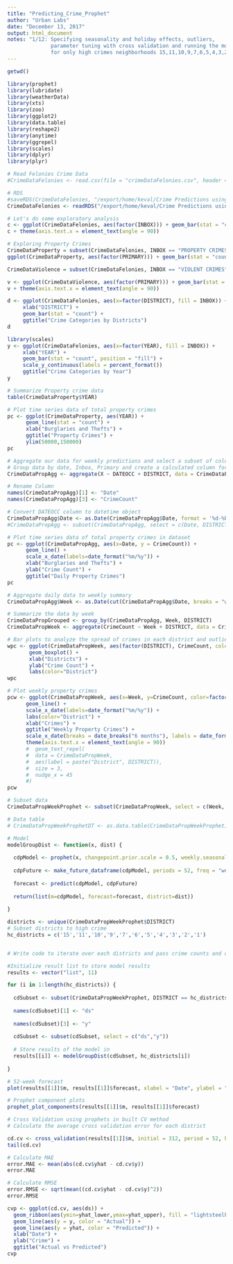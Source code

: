 ```yaml
---
title: "Predicting_Crime_Prophet"
author: "Urban Labs"
date: "December 13, 2017"
output: html_document
notes: "1/12: Specifying seasonality and holiday effects, outliers, 
              parameter tuning with cross validation and running the model 
              for only high crimes neighborhoods 15,11,10,9,7,6,5,4,3,2,1"
---
```


```r
getwd()
```

```r
library(prophet)
library(lubridate)
library(weatherData)
library(xts)
library(zoo)
library(ggplot2)
library(data.table)
library(reshape2)
library(anytime)
library(ggrepel)
library(scales)
library(dplyr)
library(plyr)
```



```r
# Read Felonies Crime Data
#CrimeDataFelonies <- read.csv(file = "crimeDataFelonies.csv", header = TRUE, sep = ",")
```

```r
# RDS 
#saveRDS(CrimeDataFelonies, "/export/home/keval/Crime Predictions using Prophet/CrimeDataFelonies.rds")
CrimeDataFelonies <- readRDS("/export/home/keval/Crime Predictions using Prophet/CrimeDataFelonies.rds")
```

```r
# Let's do some exploratory analysis
c <- ggplot(CrimeDataFelonies, aes(factor(INBOX))) + geom_bar(stat = "count") + xlab("Crime")
c + theme(axis.text.x = element_text(angle = 90))
```


```r
# Exploring Property Crimes 
CrimeDataProperty = subset(CrimeDataFelonies, INBOX == "PROPERTY CRIMES")
ggplot(CrimeDataProperty, aes(factor(PRIMARY))) + geom_bar(stat = "count") + xlab("Property")

```


```r
CrimeDataViolence = subset(CrimeDataFelonies, INBOX == "VIOLENT CRIMES")

v <- ggplot(CrimeDataViolence, aes(factor(PRIMARY))) + geom_bar(stat = "count") + xlab("Violent")
v + theme(axis.text.x = element_text(angle = 90))
```



```r
d <- ggplot(CrimeDataFelonies, aes(x=factor(DISTRICT), fill = INBOX)) +
     xlab("DISTRICT") +
     geom_bar(stat = "count") +
     ggtitle("Crime Categories by Districts")
d
```


```r
library(scales)
y <- ggplot(CrimeDataFelonies, aes(x=factor(YEAR), fill = INBOX)) +
     xlab("YEAR") +
     geom_bar(stat = "count", position = "fill") +
     scale_y_continuous(labels = percent_format())
     ggtitle("Crime Categories by Year")
y
```

```r
# Summarize Property crime data
table(CrimeDataProperty$YEAR)
```




```r
# Plot time series data of total property crimes
pc <- ggplot(CrimeDataProperty, aes(YEAR)) + 
      geom_line(stat = "count") + 
      xlab("Burglaries and Thefts") + 
      ggtitle("Property Crimes") +
      ylim(50000,150000)
pc
```


```r
# Aggregate our data for weekly predictions and select a subset of columns for predictors into the model 
# Group data by date, Inbox, Primary and create a calculated column for count of # of crimes
CrimeDataPropAgg <- aggregate(X ~ DATEOCC + DISTRICT, data = CrimeDataProperty, length)

# Rename Column 
names(CrimeDataPropAgg)[1] <- "Date"
names(CrimeDataPropAgg)[3] <- "CrimeCount"

# Convert DATEOCC column to datetime object
CrimeDataPropAgg$Date <- as.Date(CrimeDataPropAgg$Date, format = '%d-%b-%y')
#CrimeDataPropAgg <- subset(CrimeDataPropAgg, select = c(Date, DISTRICT, X))
```



```r
# Plot time series data of total property crimes in dataset
pc <- ggplot(CrimeDataPropAgg, aes(x=Date, y = CrimeCount)) + 
      geom_line() +
      scale_x_date(labels=date_format("%m/%y")) +
      xlab("Burglaries and Thefts") + 
      ylab("Crime Count") +
      ggtitle("Daily Property Crimes")
pc
```

```r
# Aggregate daily data to weekly summary 
CrimeDataPropAgg$Week <- as.Date(cut(CrimeDataPropAgg$Date, breaks = "week", start.on.monday = FALSE))

# Summarize the data by week
CrimeDataPropGrouped <- group_by(CrimeDataPropAgg, Week, DISTRICT)
CrimeDataPropWeek <- aggregate(CrimeCount ~ Week + DISTRICT, data = CrimeDataPropGrouped, sum)
```



```r
# Bar plots to analyze the spread of crimes in each district and outlier detection
wpc <- ggplot(CrimeDataPropWeek, aes(factor(DISTRICT), CrimeCount, color = factor(DISTRICT))) + 
       geom_boxplot() +
       xlab("Districts") +
       ylab("Crime Count") +
       labs(color="District")
wpc

```


```r
# Plot weekly property crimes
pcw <- ggplot(CrimeDataPropWeek, aes(x=Week, y=CrimeCount, color=factor(DISTRICT))) + 
      geom_line() + 
      scale_x_date(labels=date_format("%m/%y")) + 
      labs(color="District") +
      xlab("Crimes") + 
      ggtitle("Weekly Property Crimes") +
      scale_x_date(breaks = date_breaks("6 months"), labels = date_format("%b-%y")) +
      theme(axis.text.x = element_text(angle = 90))
      #  geom_text_repel(
      #  data = CrimeDataPropWeek,
      #  aes(label = paste("District", DISTRICT)),
      #  size = 3,
      #  nudge_x = 45
      #)
pcw
```

```r
# Subset data
CrimeDataPropWeekProphet <- subset(CrimeDataPropWeek, select = c(Week, DISTRICT, CrimeCount))

# Data table
# CrimeDataPropWeekProphetDT <- as.data.table(CrimeDataPropWeekProphet)

# Model
modelGroupDist <- function(x, dist) {
  
  cdpModel <- prophet(x, changepoint.prior.scale = 0.5, weekly.seasonality = TRUE)
  
  cdpFuture <- make_future_dataframe(cdpModel, periods = 52, freq = "week", include_history = TRUE)
  
  forecast <- predict(cdpModel, cdpFuture)
  
  return(list(m=cdpModel, forecast=forecast, district=dist))
  
}

districts <- unique(CrimeDataPropWeekProphet$DISTRICT)
# Subset districts to high crime
hc_districts = c('15','11','10','9','7','6','5','4','3','2','1')


# Write code to iterate over each districts and pass crime counts and date fields only to the function and fit prophet model. 

#Initialize result list to store model results
results <- vector("list", 11)

for (i in 1:length(hc_districts)) {
  
  cdSubset <- subset(CrimeDataPropWeekProphet, DISTRICT == hc_districts[i])
  
  names(cdSubset)[1] <- "ds"
  
  names(cdSubset)[3] <- "y"
  
  cdSubset <- subset(cdSubset, select = c("ds","y"))
  
  # Store results of the model in 
  results[[i]] <- modelGroupDist(cdSubset, hc_districts[i])
  
}

```

```r
# 52-week forecast
plot(results[[1]]$m, results[[1]]$forecast, xlabel = "Date", ylabel = "Crime Count")
```

```r
# Prophet component plots
prophet_plot_components(results[[1]]$m, results[[1]]$forecast)
```



```r
# Cross Validation using prophets in built CV method
# Calculate the average cross validation error for each district 

cd.cv <- cross_validation(results[[1]]$m, initial = 312, period = 52, horizon = 52, units = "weeks")
tail(cd.cv)
```

```r
# Calculate MAE
error.MAE <- mean(abs(cd.cv$yhat - cd.cv$y))
error.MAE
```

```r
# Calculate RMSE
error.RMSE <- sqrt(mean((cd.cv$yhat - cd.cv$y)^2))
error.RMSE
```


```r
cvp <- ggplot(cd.cv, aes(ds)) +
  geom_ribbon(aes(ymin=yhat_lower,ymax=yhat_upper), fill = "lightsteelblue2") +
  geom_line(aes(y = y, color = "Actual")) +
  geom_line(aes(y = yhat, color = "Predicted")) +
  xlab("Date") +
  ylab("Crime") +
  ggtitle("Actual vs Predicted")
cvp

```



